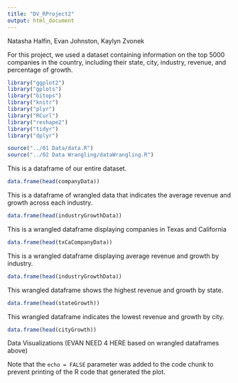 ```yaml
---
title: "DV_RProject2"
output: html_document
---
```


Natasha Halfin, Evan Johnston, Kaylyn Zvonek

For this project, we used a dataset containing information on the top 5000 companies in the country, including their state, city, industry, revenue, and percentage of growth.

```r
library("ggplot2")
library("gplots")
library("bitops")
library("knitr")
library("plyr")
library("RCurl")
library("reshape2")
library("tidyr")
library("dplyr")


```

```r
source("../01 Data/data.R")
source("../02 Data Wrangling/dataWrangling.R")
```

This is a dataframe of our entire dataset.

```r
data.frame(head(companyData))
```


This is a dataframe of wrangled data that indicates the average revenue and growth across each industry.
```r
data.frame(head(industryGrowthData))
```

This is a wrangled dataframe displaying companies in Texas and California
```r
data.frame(head(txCaCompanyData))
```
This is a wrangled dataframe displaying average revenue and growth by industry.

```r
data.frame(head(industryGrowthData))
```

This wrangled dataframe shows the highest revenue and growth by state.
```r
data.frame(head(stateGrowth))
```
This wrangled dataframe indicates the lowest revenue and growth by city.
```r
data.frame(head(cityGrowth))
```
Data Visualizations (EVAN NEED 4 HERE based on wrangled dataframes above)


Note that the `echo = FALSE` parameter was added to the code chunk to prevent printing of the R code that generated the plot.

